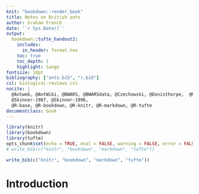 ```yaml
---
knit: "bookdown::render_book"
title: Notes on British ants
author: Graham French
date: '`r Sys.Date()`'
output: 
  bookdown::tufte_handout2:
    includes:
      in_header: format.tex
    toc: true
    toc_depth: 1
    highlight: tango
fontsize: 10pt
bibliography: ["ants.bib", "r.bib"]
csl: biological-reviews.csl
nocite: | 
  @Antweb, @AntWiki, @BWARS, @BWARSdata, @Czechowski, @Donisthorpe,  @Macdonald, @Pontin, 
  @Skinner-1987, @Skinner-1996,
  @R-base, @R-bookdown, @R-knitr, @R-markdown, @R-tufte
documentclass: book
---
```

\pagebreak

```r
library(knitr)
library(bookdown)
library(tufte)
opts_chunk$set(echo = TRUE, eval = FALSE, warning = FALSE, error = FALSE, comment = NA, cache = FALSE)
# write_bib(c("knitr", "bookdown", "markdown", "tufte"))
```

```r
write_bib(c("knitr", "bookdown", "markdown", "tufte"))
```

# **Introduction** {-}

\begin{fullwidth}

\end{fullwidth}

\pagebreak
